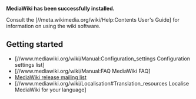 '''MediaWiki has been successfully installed.'''

Consult the [//meta.wikimedia.org/wiki/Help:Contents User's Guide] for information on using the wiki software.

== Getting started ==
* [//www.mediawiki.org/wiki/Manual:Configuration_settings Configuration settings list]
* [//www.mediawiki.org/wiki/Manual:FAQ MediaWiki FAQ]
* [https://lists.wikimedia.org/mailman/listinfo/mediawiki-announce MediaWiki release mailing list]
* [//www.mediawiki.org/wiki/Localisation#Translation_resources Localise MediaWiki for your language]